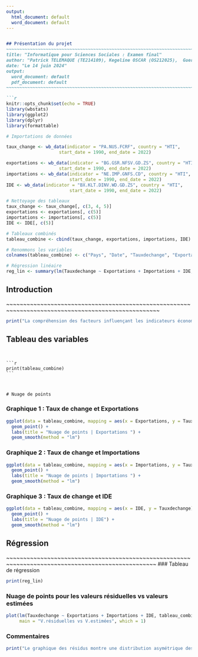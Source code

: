 ```yaml
---
output:
  html_document: default
  word_document: default
---
```



```markdown

## Présentation du projet
~~~~~~~~~~~~~~~~~~~~~~~~~~~~~~~~~~~~~~~~~~~~~~~~~~~~~~~~~~~~~~~~~~~~~~~~~~~~~~~~~~~~~~~~~~~
title: "Informatique pour Sciences Sociales : Examen final"
author: "Patrick TELEMAQUE (TE214109), Kegeline OSCAR (OS212025),  Guerdy Victorancine PIERRE (PI191302)"
date: "Le 14 juin 2024"
output:
  word_document: default
  pdf_document: default
~~~~~~~~~~~~~~~~~~~~~~~~~~~~~~~~~~~~~~~~~~~~~~~~~~~~~~~~~~~~~~~~~~~~~~~~~~~~~~~~~~~~~~~~~~~

```r
knitr::opts_chunk$set(echo = TRUE)
library(wbstats)
library(ggplot2)
library(dplyr)
library(formattable)
```

```r
# Importations de données 

taux_change <- wb_data(indicator = "PA.NUS.FCRF", country = "HTI",
                    start_date = 1990, end_date = 2022)

exportations <- wb_data(indicator = "BG.GSR.NFSV.GD.ZS", country = "HTI",
                    start_date = 1990, end_date = 2022)
importations <- wb_data(indicator = "NE.IMP.GNFS.CD", country = "HTI", 
                        start_date = 1990, end_date = 2022)
IDE <- wb_data(indicator = "BX.KLT.DINV.WD.GD.ZS", country = "HTI",
                        start_date = 1990, end_date = 2022)

# Nettoyage des tableaux
taux_change <- taux_change[, c(3, 4, 5)]
exportations <- exportations[, c(5)]
importations <- importations[, c(5)]
IDE <- IDE[, c(5)]

# Tableaux combinés
tableau_combine <- cbind(taux_change, exportations, importations, IDE)

# Renommons les variables
colnames(tableau_combine) <- c("Pays", "Date", "Tauxdechange", "Exportations", "Importations", "IDE")

# Régression linéaire 
reg_lin <- summary(lm(Tauxdechange ~ Exportations + Importations + IDE, tableau_combine))
```

## Introduction
~~~~~~~~~~~~~~~~~~~~~~~~~~~~~~~~~~~~~~~~~~~~~~~~~~~~~~~~~~~~~~~~~~~~~~~~~~~~~~~~~~~~~~~~~~~~~~~~~~~

```r
print("La compréhension des facteurs influençant les indicateurs économiques est fondamentale pour décrypter les dynamiques économiques et élaborer des politiques stratégiques. Dans cette optique, nous avons entrepris d'explorer les interactions complexes entre le taux de change, les exportations, les importations et les IDE afin d'éclairer la trajectoire économique d'Haïti sur une période de trois décennies, de 1990 à 2022. Le taux de change, en tant que baromètre essentiel de la valeur de la monnaie nationale par rapport aux autres devises, revêt une pertinence capitale dans notre analyse, influençant de manière directe la compétitivité, le commerce international et les flux d'investissement.")

```
## Tableau des variables
~~~~~~~~~~~~~~~~~~~~~~~~~~~~~~~~~~~~~~~~~~~~~~~~~~~~~~~~~~~~~~~~~~~~~~~~~~~~~~~~~~~~~~~~~~~~~~~~~~


```r
print(tableau_combine)
```


  
# Nuage de points
~~~~~~~~~~~~~~~~~~~~~~~~~~~~~~~~~~~~~~~~~~~~~~~~~~~~~~~~~~~~~~~~~~~~~~~~~~~~~~~~~~~~~~~~~~~~~~~~~~


### Graphique 1 : Taux de change et Exportations

```r
ggplot(data = tableau_combine, mapping = aes(x = Exportations, y = Tauxdechange)) +
  geom_point() +
  labs(title = "Nuage de points | Exportations ") +
  geom_smooth(method = "lm")
```


### Graphique 2 : Taux de change et Importations

```r
ggplot(data = tableau_combine, mapping = aes(x = Importations, y = Tauxdechange)) +
  geom_point() +
  labs(title = "Nuage de points | Importations ") +
  geom_smooth(method = "lm")
```

### Graphique 3 : Taux de change et IDE

```r
ggplot(data = tableau_combine, mapping = aes(x = IDE, y = Tauxdechange)) +
  geom_point() +
  labs(title = "Nuage de points | IDE") +
  geom_smooth(method = "lm")
```

## Régression 
~~~~~~~~~~~~~~~~~~~~~~~~~~~~~~~~~~~~~~~~~~~~~~~~~~~~~~~~~~~~~~~~~~~~~~~~~~~~~~~~~~~~~~~~~~~~~~~~~~
### Tableau de régression 

```r
print(reg_lin)
```


### Nuage de points pour les valeurs résiduelles vs valeurs estimées 

```r
plot(lm(Tauxdechange ~ Exportations + Importations + IDE, tableau_combine),
     main = "V.résiduelles vs V.estimées", which = 1) 
```

### Commentaires

```r
print("Le graphique des résidus montre une distribution asymétrique des erreurs, avec des valeurs minimales et maximales significatives. Les coefficients des variables explicatives présentent des niveaux de signification variables, confirmant la validité globale du modèle.")

```